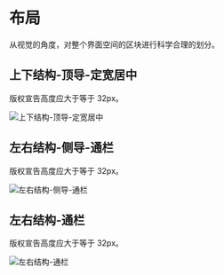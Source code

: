# 布局

从视觉的角度，对整个界面空间的区块进行科学合理的划分。

## 上下结构-顶导-定宽居中

版权宣告高度应大于等于 32px。

<img src="/static/img/designs/content-layout-1.png" srcset="/static/img/designs/content-layout-1@2x.png 2x" alt="上下结构-顶导-定宽居中" />

## 左右结构-侧导-通栏

版权宣告高度应大于等于 32px。

<img src="/static/img/designs/content-layout-2.png" srcset="/static/img/designs/content-layout-2@2x.png 2x" alt="左右结构-侧导-通栏" />

## 左右结构-通栏

版权宣告高度应大于等于 32px。

<img src="/static/img/designs/content-layout-3.png" srcset="/static/img/designs/content-layout-3@2x.png 2x" alt="左右结构-通栏" />
